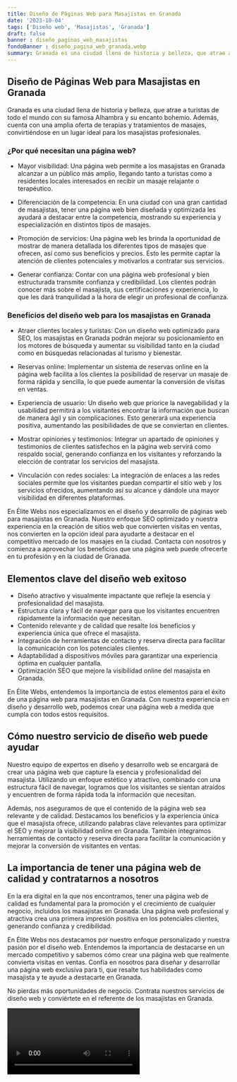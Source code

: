 ```yaml
---
title: Diseño de Páginas Web para Masajistas en Granada
date: '2023-10-04'
tags: ['Diseño web', 'Masajistas', 'Granada']
draft: false
banner : diseño_paginas_web_masajistas
fondoBanner : diseño_pagina_web_granada.webp
summary: Granada es una ciudad llena de historia y belleza, que atrae a turistas de todo el mundo con su famosa Alhambra y su encanto bohemio. Además, cuenta con una amplia oferta de terapias y tratamientos de masajes, convirtiéndose en un lugar ideal para los masajistas profesionales.
---
```


## Diseño de Páginas Web para Masajistas en Granada

Granada es una ciudad llena de historia y belleza, que atrae a turistas de todo el mundo con su famosa Alhambra y su encanto bohemio. Además, cuenta con una amplia oferta de terapias y tratamientos de masajes, convirtiéndose en un lugar ideal para los masajistas profesionales.

### ¿Por qué necesitan una página web?

- Mayor visibilidad: Una página web permite a los masajistas en Granada alcanzar a un público más amplio, llegando tanto a turistas como a residentes locales interesados en recibir un masaje relajante o terapéutico.

- Diferenciación de la competencia: En una ciudad con una gran cantidad de masajistas, tener una página web bien diseñada y optimizada les ayudará a destacar entre la competencia, mostrando su experiencia y especialización en distintos tipos de masajes.

- Promoción de servicios: Una página web les brinda la oportunidad de mostrar de manera detallada los diferentes tipos de masajes que ofrecen, así como sus beneficios y precios. Esto les permite captar la atención de clientes potenciales y motivarlos a contratar sus servicios.

- Generar confianza: Contar con una página web profesional y bien estructurada transmite confianza y credibilidad. Los clientes podrán conocer más sobre el masajista, sus certificaciones y experiencia, lo que les dará tranquilidad a la hora de elegir un profesional de confianza.

### Beneficios del diseño web para los masajistas en Granada

- Atraer clientes locales y turistas: Con un diseño web optimizado para SEO, los masajistas en Granada podrán mejorar su posicionamiento en los motores de búsqueda y aumentar su visibilidad tanto en la ciudad como en búsquedas relacionadas al turismo y bienestar.

- Reservas online: Implementar un sistema de reservas online en la página web facilita a los clientes la posibilidad de reservar un masaje de forma rápida y sencilla, lo que puede aumentar la conversión de visitas en ventas.

- Experiencia de usuario: Un diseño web que priorice la navegabilidad y la usabilidad permitirá a los visitantes encontrar la información que buscan de manera ágil y sin complicaciones. Esto generará una experiencia positiva, aumentando las posibilidades de que se conviertan en clientes.

- Mostrar opiniones y testimonios: Integrar un apartado de opiniones y testimonios de clientes satisfechos en la página web servirá como respaldo social, generando confianza en los visitantes y reforzando la elección de contratar los servicios del masajista.

- Vinculación con redes sociales: La integración de enlaces a las redes sociales permite que los visitantes puedan compartir el sitio web y los servicios ofrecidos, aumentando así su alcance y dándole una mayor visibilidad en diferentes plataformas.

En Élite Webs nos especializamos en el diseño y desarrollo de páginas web para masajistas en Granada. Nuestro enfoque SEO optimizado y nuestra experiencia en la creación de sitios web que convierten visitas en ventas, nos convierten en la opción ideal para ayudarte a destacar en el competitivo mercado de los masajes en la ciudad. Contacta con nosotros y comienza a aprovechar los beneficios que una página web puede ofrecerte en tu profesión y en la ciudad de Granada.

<GifSeo />

<Cta />

## Elementos clave del diseño web exitoso

- Diseño atractivo y visualmente impactante que refleje la esencia y profesionalidad del masajista.
- Estructura clara y fácil de navegar para que los visitantes encuentren rápidamente la información que necesitan.
- Contenido relevante y de calidad que resalte los beneficios y experiencia única que ofrece el masajista.
- Integración de herramientas de contacto y reserva directa para facilitar la comunicación con los potenciales clientes.
- Adaptabilidad a dispositivos móviles para garantizar una experiencia óptima en cualquier pantalla.
- Optimización SEO que mejore la visibilidad online del masajista en Granada.

En Élite Webs, entendemos la importancia de estos elementos para el éxito de una página web para masajistas en Granada. Con nuestra experiencia en diseño y desarrollo web, podemos crear una página web a medida que cumpla con todos estos requisitos.

## Cómo nuestro servicio de diseño web puede ayudar

Nuestro equipo de expertos en diseño y desarrollo web se encargará de crear una página web que capture la esencia y profesionalidad del masajista. Utilizando un enfoque estético y atractivo, combinado con una estructura fácil de navegar, logramos que los visitantes se sientan atraídos y encuentren de forma rápida toda la información que necesitan.

Además, nos aseguramos de que el contenido de la página web sea relevante y de calidad. Destacamos los beneficios y la experiencia única que el masajista ofrece, utilizando palabras clave relevantes para optimizar el SEO y mejorar la visibilidad online en Granada. También integramos herramientas de contacto y reserva directa para facilitar la comunicación y mejorar la conversión de visitantes en ventas.

## La importancia de tener una página web de calidad y contratarnos a nosotros

En la era digital en la que nos encontramos, tener una página web de calidad es fundamental para la promoción y el crecimiento de cualquier negocio, incluidos los masajistas en Granada. Una página web profesional y atractiva crea una primera impresión positiva en los potenciales clientes, generando confianza y credibilidad.

En Élite Webs nos destacamos por nuestro enfoque personalizado y nuestra pasión por el diseño web. Entendemos la importancia de destacarse en un mercado competitivo y sabemos cómo crear una página web que realmente convierta visitas en ventas. Confía en nosotros para diseñar y desarrollar una página web exclusiva para ti, que resalte tus habilidades como masajista y te ayude a destacarte en Granada.

No pierdas más oportunidades de negocio. Contrata nuestros servicios de diseño web y conviértete en el referente de los masajistas en Granada.

<Video />

<CtaBot job='Masajistas' city='Granada'/>

<Gmaps query='Granada+españa+maps' />